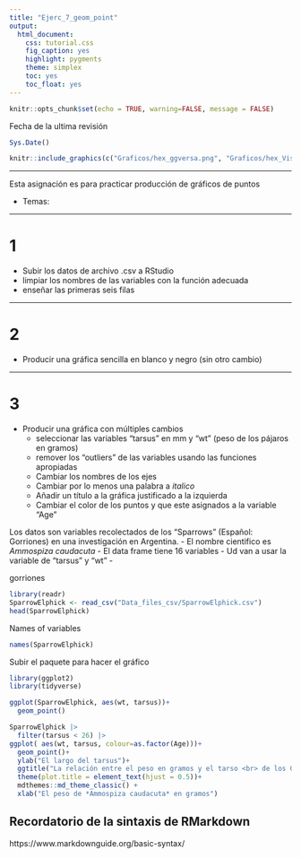 ```yaml
---
title: "Ejerc_7_geom_point"
output:
  html_document:
    css: tutorial.css
    fig_caption: yes
    highlight: pygments
    theme: simplex
    toc: yes
    toc_float: yes
---
```


```r
knitr::opts_chunk$set(echo = TRUE, warning=FALSE, message = FALSE)
```

Fecha de la ultima revisión
```r

Sys.Date()
```


```r
knitr::include_graphics(c("Graficos/hex_ggversa.png", "Graficos/hex_Visualizacion_Datos.png"))
```

***


Esta asignación es para practicar producción de gráficos de puntos

- Temas:

***
# 1
  - Subir los datos de archivo .csv a RStudio
  - limpiar los nombres de las variables con la función adecuada
  - enseñar las primeras seis filas
  
*** 

# 2 
  - Producir una gráfica sencilla en blanco y negro (sin otro cambio)

*** 

# 3
  - Producir una gráfica con múltiples cambios
     - seleccionar las variables "tarsus" en mm  y "wt" (peso de los pájaros en gramos)
     - remover los "outliers" de las variables usando las funciones apropiadas
     - Cambiar los nombres de los ejes 
     - Cambiar por lo menos una palabra a *italico*
     - Añadir un título a la gráfica justificado a la izquierda
     - Cambiar el color de los puntos y que este asignados a la variable "Age" 
     
    
    
Los datos son variables recolectados de los "Sparrows" (Español: Gorriones) en una investigación en Argentina. 
  - El nombre cientifico es *Ammospiza caudacuta*
  - El data frame tiene 16 variables 
  - Ud van a usar la variable de "tarsus" y "wt"
  - 

gorriones

```r
library(readr)
SparrowElphick <- read_csv("Data_files_csv/SparrowElphick.csv")
head(SparrowElphick)
```

Names of variables


```r
names(SparrowElphick)
```


Subir el paquete para hacer el gráfico

```r
library(ggplot2)
library(tidyverse)

```


```r

ggplot(SparrowElphick, aes(wt, tarsus))+
  geom_point()
```




```r
SparrowElphick |> 
  filter(tarsus < 26) |> 
ggplot( aes(wt, tarsus, colour=as.factor(Age)))+
  geom_point()+
  ylab("El largo del tarsus")+
  ggtitle("La relación entre el peso en gramos y el tarso <br> de los Gorriones")+
  theme(plot.title = element_text(hjust = 0.5))+
  mdthemes::md_theme_classic() +
  xlab("El peso de *Ammospiza caudacuta* en gramos")
```

## Recordatorio de la sintaxis de RMarkdown

https://www.markdownguide.org/basic-syntax/



